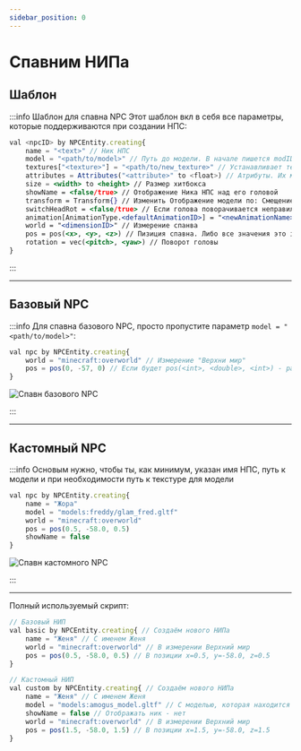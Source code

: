 ```yaml
---
sidebar_position: 0
---
```


# Спавним НИПа

## Шаблон

:::info Шаблон для спавна NPC
Этот шаблон вкл в себя все параметры, которые поддерживаются при создании НПС:

```jsx
val <npcID> by NPCEntity.creating{
 	name = "<text>" // Ник НПС
    model = "<path/to/model>" // Путь до модели. В начале пишется modID, а после уже сам путь
    textures["<texture>"] = "<path/to/new_texture>" // Устанавливает текстуру для НПС
    attributes = Attributes("<attribute>" to <float>) // Атрибуты. Их можно получить через команду `/attribute <player>`
    size = <width> to <height> // Размер хитбокса
    showName = <false/true> // Отображение Ника НПС над его головой
    transform = Transform{} // Изменить Отображение модели по: Смещение, поворот, размер
    switchHeadRot = <false/true> // Если голова поворачивается неправильно
    animation[AnimationType.<defaultAnimationID>] = "<newAnimationName>" // Замена дефолтной анимации на свою(кастомную, другую)
    world = "<dimensionID>" // Измерение спанва
    pos = pos(<x>, <y>, <z>) // Пизиция спавна. Либо все значения это int, либо все значения это double
    rotation = vec(<pitch>, <yaw>) // Поворот головы
}
```
:::

---

## Базовый NPC

:::info Для спавна базового NPC, просто пропустите параметр `model = "<path/to/model>"`:
```jsx
val npc by NPCEntity.creating{
    world = "minecraft:overworld" // Измерение "Верхни мир"
    pos = pos(0, -57, 0) // Если будет pos(<int>, <double>, <int>) - работать не будет
}
```

![Спавн базового NPC](../../.resourses/spawn-basic-npc.gif)

:::

---

## Кастомный NPC

:::info Основым нужно, чтобы ты, как минимум, указан имя НПС, путь к модели и при необходимости путь к текстуре для модели
```jsx
val npc by NPCEntity.creating{
	name = "Жора"
	model = "models:freddy/glam_fred.gltf"
	world = "minecraft:overworld"
	pos = pos(0.5, -58.0, 0.5)
	showName = false
}
```

![Спавн кастомного NPC](../../.resourses/spawn-custom-npc.gif)

:::

---

Полный используемый скрипт:
```jsx
// Базовый НИП
val basic by NPCEntity.creating{ // Создаём нового НИПа
	name = "Женя" // С именем Женя
	world = "minecraft:overworld" // В измерении Верхний мир
	pos = pos(0.5, -58.0, 0.5) // В позиции x=0.5, y=-58.0, z=0.5
}

// Кастомный НИП
val custom by NPCEntity.creating{ // Создаём нового НИПа
	name = "Женя" // С именем Женя
	model = "models:amogus_model.gltf" // С моделью, которая находится в пути `hollowengine/assets/models/amogus_model.gltf`
	showName = false // Отображать ник - нет
	world = "minecraft:overworld" // В измерении Верхний мир
	pos = pos(1.5, -58.0, 1.5) // В позиции x=1.5, y=-58.0, z=1.5
}
```
 